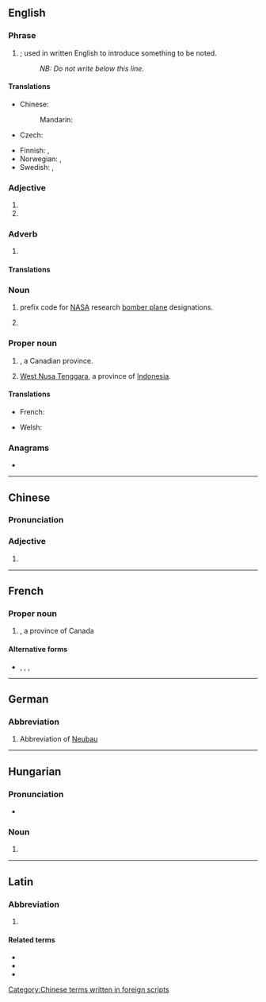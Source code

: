 {{also|nb|Nb|nB|n.b.|N.B.|N.-B.}}
==English==

===Phrase===
{{en-phrase}}

# {{initialism of|nota bene|dot=|lang=en}}; used in written English to introduce something to be noted.
#: ''NB: Do not write below this line.''

====Translations====
{{trans-top|Nota bene; used in written English to introduce something to be noted}}
* Chinese:
*: Mandarin: {{t+|cmn|注意|tr=zhu yi}}
* Czech: {{t|cs|pozn.}}
{{trans-mid}}
* Finnish: {{t|fi|HUOM}}, {{t|fi|Huom}}
* Norwegian: {{t|no|NB}}, {{t|no|Notabene}}
* Swedish: {{t+|sv|obs}}, {{t+|sv|observera}}
{{trans-bottom}}

===Adjective===
{{en-adj|?}}

# {{abbreviation of|northbound|lang=en}}
# {{abbreviation of|non-binary|lang=en}}

===Adverb===
{{en-adv|?}}

# {{abbreviation of|northbound|lang=en}}

====Translations====
{{trans-top|northbound}}
{{trans-mid}}
{{trans-bottom}}

===Noun===
{{en-noun|?}}

# {{lb|en|US|aviation}} prefix code for [[NASA]] research [[bomber plane]] designations.
# {{lb|en|sports}} {{abbreviation of|lang=en|[[national]] [[best]]}}

===Proper noun===
{{en-proper noun}}

# {{lb|en|Canada}} {{initialism of|New Brunswick|dot=|lang=en}}, a Canadian province.
# [[West Nusa Tenggara]], a province of [[Indonesia]].

====Translations====
{{trans-top|New Brunswick}}
* French: {{t+|fr|NB}}
{{trans-mid}}
{{trans-bottom}}

{{checktrans-top}}
* Welsh: {{t+check|cy|DS}}
{{trans-mid}}
{{trans-bottom}}

===Anagrams===
* {{anagrams|en|B.N.|Bn|Bn.|bn|bn.}}

----

==Chinese==

===Pronunciation===
{{zh-pron
|m=niúbī
|cat=adj
}}

===Adjective===
{{zh-adj}}

# {{initialism of|牛屄|lang=zh}}

[[Category:Chinese terms written in foreign scripts]]

----

==French==

===Proper noun===
{{fr-proper noun|m}}

# {{initialism of|Nouveau-Brunswick||New Brunswick|dot=|lang=fr}}, a province of Canada

====Alternative forms====
* {{l|fr|N.B.}}, {{l|fr|N. B.}}, {{l|fr|N.-B.}}, {{l|fr|N-B}}

----

==German==

===Abbreviation===
{{rfc-header|Abbreviation}}
{{head|de|abbreviation}}

# {{lb|de|apartment listing}} Abbreviation of [[Neubau]]

----

==Hungarian==

===Pronunciation===
* {{hu-IPA|enbé}}

===Noun===
{{hu-noun}}

# {{abbreviation of|Nemzeti Bajnokság|lang=hu}}

----

==Latin==

===Abbreviation===
{{rfc-header|Abbreviation}}
{{head|la|abbreviation}}

# {{abbreviation of|nota bene|lang=la}}

====Related terms====
* {{l|la|notare}}
* {{l|la|bene}}
* {{l|la|bonus}}